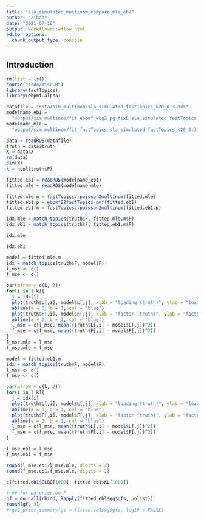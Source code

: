 ```yaml
---
title: "sla_simulated_multinom_compare_mle_eb2"
author: "Zihao"
date: "2021-07-16"
output: workflowr::wflow_html
editor_options:
  chunk_output_type: console
---
```


## Introduction

```r
rm(list = ls())
source("code/misc.R")
library(fastTopics)
library(ebpmf.alpha)

datafile = "data/sim_multinom/sla_simulated_fastTopics_k20_0.3.Rds"
modelname_eb1 = 
  "output/sim_multinom/fit_ebpmf_wbg2_pg_fixL_sla_simulated_fastTopics_k20_0.3.Rds"
modelname_mle = 
  "output/sim_multinom/fit_fastTopics_sla_simulated_fastTopics_k20_0.3.Rds"

data = readRDS(datafile)
truth = data$truth
X = data$X
rm(data)
dim(X)
k = ncol(truth$F)

fitted.eb1 = readRDS(modelname_eb1)
fitted.mle = readRDS(modelname_mle)
```



```r
fitted.mle.m = fastTopics::poisson2multinom(fitted.mle)
fitted.eb1.p = ebpmf22fastTopics_pmf(fitted.eb1)
fitted.eb1.m = fastTopics::poisson2multinom(fitted.eb1.p)

idx.mle = match_topics(truth$F, fitted.mle.m$F)
idx.eb1 = match_topics(truth$F, fitted.eb1.m$F)

idx.mle

idx.eb1
```



```r
model = fitted.mle.m
idx = match_topics(truth$F, model$F)
l_mse <- c()
f_mse <- c()

par(mfrow = c(k, 2))
for(i in 1:k){
  j = idx[i]
  plot(truth$L[,i], model$L[,j], xlab = "loading (truth)", ylab = "loading (fitted)", main = sprintf("topic %d", i))
  abline(a = 0, b = 1, col = "blue")
  plot(truth$F[,i], model$F[,j], xlab = "factor (truth)", ylab = "factor (fitted)", main = sprintf("topic %d", i))
  abline(a = 0, b = 1, col = "blue")
  l_mse = c(l_mse, mean((truth$L[,i] - model$L[,j])^2))
  f_mse = c(f_mse, mean((truth$F[,i] - model$F[,j])^2))
}
l_mse.mle = l_mse
f_mse.mle = f_mse
```

```r
model = fitted.eb1.m
idx = match_topics(truth$F, model$F)
l_mse <- c()
f_mse <- c()

par(mfrow = c(k, 2))
for(i in 1:k){
  j = idx[i]
  plot(truth$L[,i], model$L[,j], xlab = "loading (truth)", ylab = "loading (fitted)", main = sprintf("topic %d", i))
  abline(a = 0, b = 1, col = "blue")
  plot(truth$F[,i], model$F[,j], xlab = "factor (truth)", ylab = "factor (fitted)", main = sprintf("topic %d", i))
  abline(a = 0, b = 1, col = "blue")
  l_mse = c(l_mse, mean((truth$L[,i] - model$L[,j])^2))
  f_mse = c(f_mse, mean((truth$F[,i] - model$F[,j])^2))
}

l_mse.eb1 = l_mse
f_mse.eb1 = f_mse
```

<!-- ```{r} -->
<!-- mt = get_prior_summary(gs = fitted.eb1$qg$gfs, log10 = FALSE, return_matrix = TRUE) -->

<!-- mt["phi=0.001",] -->
<!-- ``` -->

```r
round(l_mse.eb1/l_mse.mle, digits = 2)
round(f_mse.eb1/f_mse.mle, digits = 2)

```

```r
c(fitted.eb1$ELBO[1000], fitted.eb1$KL[1000])

```

```r
# ## for pg prior on F
gf = do.call(rbind, lapply(fitted.eb1$qg$gfs, unlist))
round(gf, 3)
# get_prior_summary(gs = fitted.eb1$qg$gfs, log10 = FALSE)
```

